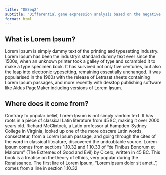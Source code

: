```yaml
---
title: "DESeq2"
subtitle: "Differential gene expression analysis based on the negative binomial distribution"
format: html
---
```

## What is Lorem Ipsum?

Lorem Ipsum is simply dummy text of the printing and typesetting industry. Lorem Ipsum has been the industry's standard dummy text ever since the 1500s, when an unknown printer took a galley of type and scrambled it to make a type specimen book. It has survived not only five centuries, but also the leap into electronic typesetting, remaining essentially unchanged. It was popularised in the 1960s with the release of Letraset sheets containing Lorem Ipsum passages, and more recently with desktop publishing software like Aldus PageMaker including versions of Lorem Ipsum.

## Where does it come from?
Contrary to popular belief, Lorem Ipsum is not simply random text. It has roots in a piece of classical Latin literature from 45 BC, making it over 2000 years old. Richard McClintock, a Latin professor at Hampden-Sydney College in Virginia, looked up one of the more obscure Latin words, consectetur, from a Lorem Ipsum passage, and going through the cites of the word in classical literature, discovered the undoubtable source. Lorem Ipsum comes from sections 1.10.32 and 1.10.33 of "de Finibus Bonorum et Malorum" (The Extremes of Good and Evil) by Cicero, written in 45 BC. This book is a treatise on the theory of ethics, very popular during the Renaissance. The first line of Lorem Ipsum, "Lorem ipsum dolor sit amet..", comes from a line in section 1.10.32
